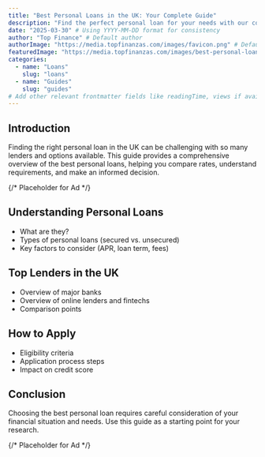 ```yaml
---
title: "Best Personal Loans in the UK: Your Complete Guide"
description: "Find the perfect personal loan for your needs with our comprehensive guide to the UK's top lenders, rates, and application requirements."
date: "2025-03-30" # Using YYYY-MM-DD format for consistency
author: "Top Finance" # Default author
authorImage: "https://media.topfinanzas.com/images/favicon.png" # Default image
featuredImage: "https://media.topfinanzas.com/images/best-personal-loans.webp"
categories:
  - name: "Loans"
    slug: "loans"
  - name: "Guides"
    slug: "guides"
# Add other relevant frontmatter fields like readingTime, views if available/desired
---
```



## Introduction

Finding the right personal loan in the UK can be challenging with so many lenders and options available. This guide provides a comprehensive overview of the best personal loans, helping you compare rates, understand requirements, and make an informed decision.

{/* Placeholder for Ad */}
<Ad id="placeholder_ad_1" />

## Understanding Personal Loans

*   What are they?
*   Types of personal loans (secured vs. unsecured)
*   Key factors to consider (APR, loan term, fees)

## Top Lenders in the UK

*   Overview of major banks
*   Overview of online lenders and fintechs
*   Comparison points

## How to Apply

*   Eligibility criteria
*   Application process steps
*   Impact on credit score

## Conclusion

Choosing the best personal loan requires careful consideration of your financial situation and needs. Use this guide as a starting point for your research.

{/* Placeholder for Ad */}
<Ad id="placeholder_ad_2" />
